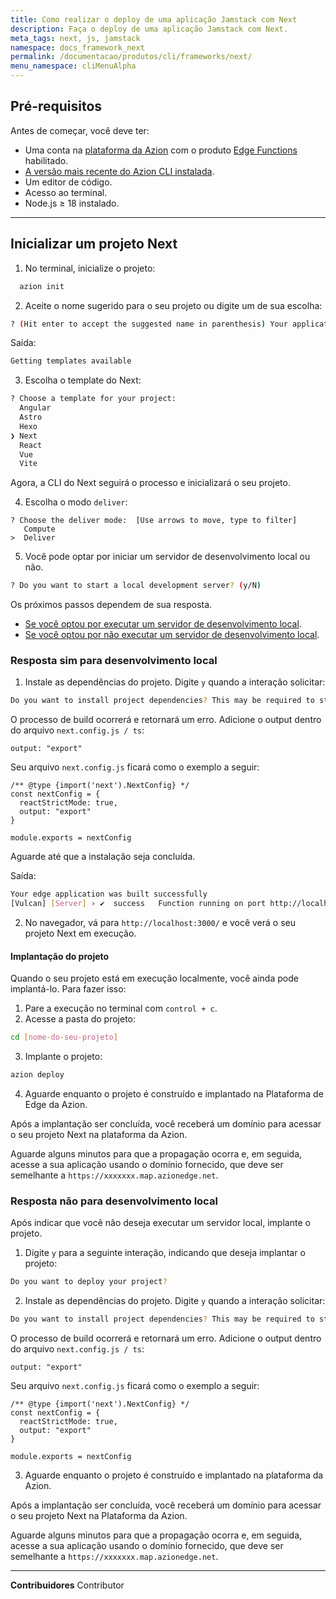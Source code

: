 ```yaml
---
title: Como realizar o deploy de uma aplicação Jamstack com Next
description: Faça o deploy de uma aplicação Jamstack com Next.
meta_tags: next, js, jamstack
namespace: docs_framework_next
permalink: /documentacao/produtos/cli/frameworks/next/
menu_namespace: cliMenuAlpha
---
```


## Pré-requisitos

Antes de começar, você deve ter:

- Uma conta na [plataforma da Azion](/pt-br/documentacao/produtos/gestao-de-contas/criar-conta/) com o produto [Edge Functions](/pt-br/documentacao/produtos/edge-application/edge-functions/) habilitado.
- [A versão mais recente do Azion CLI instalada](/pt-br/documentacao/produtos/azion-cli/visao-geral/).
- Um editor de código.
- Acesso ao terminal.
- Node.js ≥ 18 instalado.

---

## Inicializar um projeto Next

1. No terminal, inicialize o projeto:

```sh 
  azion init
```

2. Aceite o nome sugerido para o seu projeto ou digite um de sua escolha:

```sh 
? (Hit enter to accept the suggested name in parenthesis) Your applications name:  (remarkable_microscope)
```

Saída: 

```sh
Getting templates available
```

3. Escolha o template do Next:

```sh 
? Choose a template for your project: 
  Angular 
  Astro 
  Hexo 
❯ Next 
  React 
  Vue 
  Vite 
```

Agora, a CLI do Next seguirá o processo e inicializará o seu projeto.

4. Escolha o modo `deliver`:

```
? Choose the deliver mode:  [Use arrows to move, type to filter]
   Compute
>  Deliver
```

5. Você pode optar por iniciar um servidor de desenvolvimento local ou não.

```sh 
? Do you want to start a local development server? (y/N) 
```

Os próximos passos dependem de sua resposta.

- [Se você optou por executar um servidor de desenvolvimento local](#resposta-sim-para-desenvolvimento-local).
- [Se você optou por não executar um servidor de desenvolvimento local](#resposta-nao-para-desenvolvimento-local).

### Resposta sim para desenvolvimento local

1. Instale as dependências do projeto. Digite `y` quando a interação solicitar:

```sh 
Do you want to install project dependencies? This may be required to start local development server (y/N)
```

O processo de build ocorrerá e retornará um erro. Adicione o output dentro do arquivo `next.config.js / ts`:

```
output: "export"
```

Seu arquivo `next.config.js` ficará como o exemplo a seguir:

```
/** @type {import('next').NextConfig} */
const nextConfig = {
  reactStrictMode: true,
  output: "export"
}

module.exports = nextConfig
```
 
Aguarde até que a instalação seja concluída.

Saída:

```sh
Your edge application was built successfully
[Vulcan] [Server] › ✔  success   Function running on port http://localhost:3000
```

2. No navegador, vá para `http://localhost:3000/` e você verá o seu projeto Next em execução.

#### Implantação do projeto

Quando o seu projeto está em execução localmente, você ainda pode implantá-lo. Para fazer isso:

1. Pare a execução no terminal com `control + c`. 
2. Acesse a pasta do projeto:

```sh
cd [nome-do-seu-projeto] 
```

3. Implante o projeto: 

```sh
azion deploy
```

4. Aguarde enquanto o projeto é construído e implantado na Plataforma de Edge da Azion.

Após a implantação ser concluída, você receberá um domínio para acessar o seu projeto Next na plataforma da Azion.

Aguarde alguns minutos para que a propagação ocorra e, em seguida, acesse a sua aplicação usando o domínio fornecido, que deve ser semelhante a `https://xxxxxxx.map.azionedge.net`.

### Resposta não para desenvolvimento local

Após indicar que você não deseja executar um servidor local, implante o projeto.

1. Digite `y` para a seguinte interação, indicando que deseja implantar o projeto:

```sh
Do you want to deploy your project?
```

2. Instale as dependências do projeto. Digite `y` quando a interação solicitar:

```sh 
Do you want to install project dependencies? This may be required to start local development server (y/N)
```

O processo de build ocorrerá e retornará um erro. Adicione o output dentro do arquivo `next.config.js / ts`:

```
output: "export"
```

Seu arquivo `next.config.js` ficará como o exemplo a seguir:

```
/** @type {import('next').NextConfig} */
const nextConfig = {
  reactStrictMode: true,
  output: "export"
}

module.exports = nextConfig
```

3. Aguarde enquanto o projeto é construído e implantado na plataforma da Azion.

Após a implantação ser concluída, você receberá um domínio para acessar o seu projeto Next na Plataforma da Azion.

Aguarde alguns minutos para que a propagação ocorra e, em seguida, acesse a sua aplicação usando o domínio fornecido, que deve ser semelhante a `https://xxxxxxx.map.azionedge.net`.


---


**Contribuidores** <ContributorList>Contributor</ContributorList>
